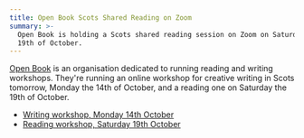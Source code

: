 ```yaml
---
title: Open Book Scots Shared Reading on Zoom
summary: >-
  Open Book is holding a Scots shared reading session on Zoom on Saturday the
  19th of October.
---
```


[Open Book](https://openbookreading.com) is an organisation dedicated to running
reading and writing workshops. They're running an online workshop for creative
writing in Scots tomorrow, Monday the 14th of October, and a reading one on
Saturday the 19th of October.

- [Writing workshop, Monday 14th October](https://www.eventbrite.co.uk/e/open-book-scots-creative-writing-group-on-zoom-tickets-1034717115747)
- [Reading workshop, Saturday 19th October](https://www.eventbrite.co.uk/e/open-book-scots-shared-reading-on-zoom-tickets-112196424526)
